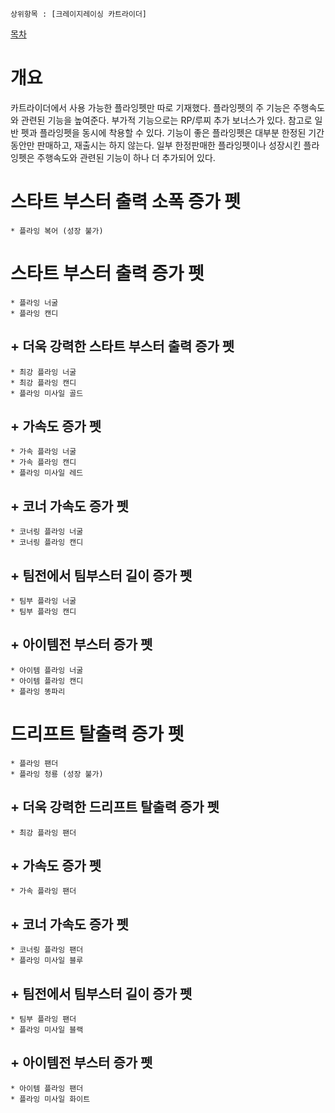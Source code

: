  상위항목 : [크레이지레이싱 카트라이더]

[[목차]]

= 개요 =
카트라이더에서 사용 가능한 플라잉펫만 따로 기재했다. 플라잉펫의 주 기능은 주행속도와 관련된 기능을 높여준다. 부가적 기능으로는 RP/루찌 추가 보너스가 있다. 참고로 일반 펫과 플라잉펫을 동시에 착용할 수 있다. 기능이 좋은 플라잉펫은 대부분 한정된 기간동안만 판매하고, 재출시는 하지 않는다.
일부 한정판매한 플라잉펫이나 성장시킨 플라잉펫은 주행속도와 관련된 기능이 하나 더 추가되어 있다.


= 스타트 부스터 출력 소폭 증가 펫 =
 * 플라잉 복어 (성장 불가)



= 스타트 부스터 출력 증가 펫 =
 * 플라잉 너굴
 * 플라잉 캔디

== + 더욱 강력한 스타트 부스터 출력 증가 펫 ==
 * 최강 플라잉 너굴
 * 최강 플라잉 캔디
 * 플라잉 미사일 골드

== + 가속도 증가 펫 ==
 * 가속 플라잉 너굴
 * 가속 플라잉 캔디
 * 플라잉 미사일 레드

== + 코너 가속도 증가 펫 ==
 * 코너링 플라잉 너굴
 * 코너링 플라잉 캔디

== + 팀전에서 팀부스터 길이 증가 펫 ==
 * 팀부 플라잉 너굴
 * 팀부 플라잉 캔디

== + 아이템전 부스터 증가 펫 ==
 * 아이템 플라잉 너굴
 * 아이템 플라잉 캔디
 * 플라잉 똥파리



= 드리프트 탈출력 증가 펫 =
 * 플라잉 팬더
 * 플라잉 청룡 (성장 불가)

== + 더욱 강력한 드리프트 탈출력 증가 펫 ==
 * 최강 플라잉 팬더

== + 가속도 증가 펫 ==
 * 가속 플라잉 팬더

== + 코너 가속도 증가 펫 ==
 * 코너링 플라잉 팬더
 * 플라잉 미사일 블루

== + 팀전에서 팀부스터 길이 증가 펫 ==
 * 팀부 플라잉 팬더
 * 플라잉 미사일 블랙

== + 아이템전 부스터 증가 펫 ==
 * 아이템 플라잉 팬더
 * 플라잉 미사일 화이트
